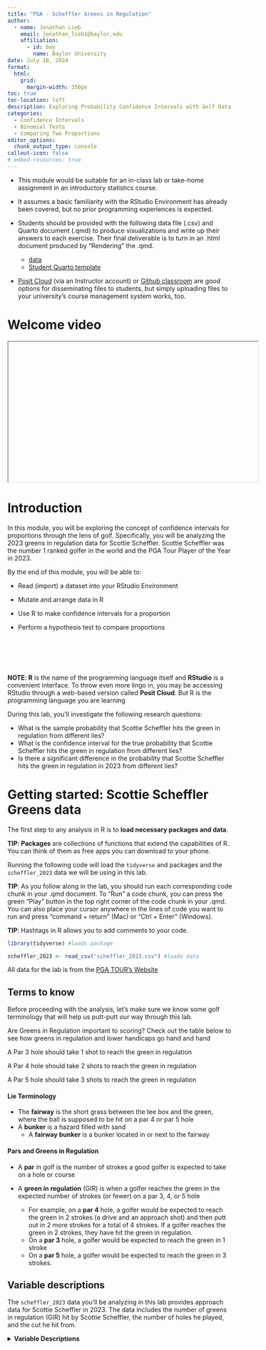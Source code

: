 ```yaml
---
title: "PGA - Scheffler Greens in Regulation"
author:
  - name: Jonathan Lieb
    email: jonathan_lieb1@baylor.edu
    affiliation:
      - id: bay
        name: Baylor University
date: July 18, 2024
format:
  html:
    grid:
      margin-width: 350px
toc: true
toc-location: left
description: Exploring Probability Confidence Intervals with Golf Data
categories:
  - Confidence Intervals
  - Binomial Tests
  - Comparing Two Proportions
editor_options:
  chunk_output_type: console
callout-icon: false
# embed-resources: true
---
```


::: {.callout-note collapse="true" title="Facilitation notes" appearance="minimal"}
+ This module would be suitable for an in-class lab or take-home assignment in an introductory statistics course. 

+ It assumes a basic familiarity with the RStudio Environment has already been covered, but no prior programming experiences is expected.

+ Students should be provided with the following data file (.csv) and Quarto document (.qmd) to produce visualizations and write up their answers to each exercise. Their final deliverable is to turn in an .html document produced by "Rendering" the .qmd. 
  
  + [data](scheffler_2023.csv)
  + [Student Quarto template](student_template.qmd)

+ [Posit Cloud](https://posit.cloud/) (via an Instructor account) or [Github classroom](https://classroom.github.com) are good options for disseminating files to students, but simply uploading files to your university's course management system works, too.
:::

# Welcome video

<iframe width="560" height="315" src title="placeholder">

</iframe>

# Introduction

In this module, you will be exploring the concept of confidence intervals for proportions through the lens of golf. Specifically, you will be analyzing the 2023 greens in regulation data for Scottie Scheffler. Scottie Scheffler was the number 1 ranked golfer in the world and the PGA Tour Player of the Year in 2023.

::: column-margin

<!-- Scottie Scheffler -->
<!-- ![](Scheffler_image.jpg) -->
<!-- Image source: [Official World Golf Rankings](https://www.owgr.com/playerprofile/scottie-scheffler-18417) -->

:::

::: {.callout-note title="Learning Objectives" appearance="minimal"}
By the end of this module, you will be able to:

-   Read (import) a dataset into your RStudio Environment

-   Mutate and arrange data in R

-   Use R to make confidence intervals for a proportion

-   Perform a hypothesis test to compare proportions
:::

::: column-margin
\
\
\
\

**NOTE**: **R** is the name of the programming language itself and **RStudio** is a convenient interface. To throw even more lingo in, you may be accessing RStudio through a web-based version called **Posit Cloud**. But R is the programming language you are learning
:::

::: {.callout-caution collapse="true" title="Research Questions"}

During this lab, you'll investigate the following research questions:

+ What is the sample probability that Scottie Scheffler hits the green in regulation from different lies?
+ What is the confidence interval for the true probability that Scottie Scheffler hits the green in regulation from different lies?
+ Is there a significant difference in the probability that Scottie Scheffler hits the green in regulation in 2023 from different lies?

:::

# Getting started: Scottie Scheffler Greens data

The first step to any analysis in R is to **load necessary packages and data**. 

::: column-margin
**TIP**: **Packages** are collections of functions that extend the capabilities of R. You can think of them as free apps you can download to your phone.
:::

Running the following code will load the `tidyverse` and  packages and the `scheffler_2023` data we will be using in this lab.



::: column-margin
**TIP**: As you follow along in the lab, you should run each corresponding code chunk in your .qmd document. To "Run" a code chunk, you can press the green "Play" button in the top right corner of the code chunk in your .qmd. You can also place your cursor anywhere in the lines of code you want to run and press "command + return" (Mac) or "Ctrl + Enter" (Windows).
:::

::: column-margin
**TIP**: Hashtags in R allows you to add comments to your code.
:::

```r
library(tidyverse) #loads package

scheffler_2023 <- read_csv("scheffler_2023.csv") #loads data
```

::: column-margin
All data for the lab is from the [PGA TOUR's Website](https://www.pgatour.com/stats.html)
:::

## Terms to know

Before proceeding with the analysis, let's make sure we know some golf terminology that will help us putt-putt our way through this lab.

::: column-margin
Are Greens in Regulation important to scoring? Check out the table below to see how greens in regulation and lower handicaps go hand and hand 
<!-- ![](gir_by_handicap.png) -->
<!-- Image source: [The Range by The Grint](https://thegrint.com/range/2013/03/golf-tips-gir/) -->
:::

::: column-margin
A Par 3 hole should take 1 shot to reach the green in regulation
<!-- ![](tanglewood_hole5.jpg) -->

A Par 4 hole should take 2 shots to reach the green in regulation
<!-- ![](tanglewood_hole1.jpg) -->

A Par 5 hole should take 3 shots to reach the green in regulation
<!-- ![](tanglewood_hole2.jpg) -->
<!-- Images source: [Tanglewood Golf Course](https://www.tanglewoodfulton.com/golf-course/hole-by-hole-layout) -->

:::

#### Lie Terminology
-   The **fairway** is the short grass between the tee box and the green, where the ball is supposed to be hit on a par 4 or par 5 hole
-   A **bunker** is a hazard filled with sand
    -   A **fairway bunker** is a bunker located in or next to the fairway

::: {.callout-important}

#### Pars and Greens in Regulation
-   A **par** in golf is the number of strokes a good golfer is expected to take on a hole or course
-   A **green in regulation** (GIR) is when a golfer reaches the green in the expected number of strokes (or fewer) on a par 3, 4, or 5 hole

     -  For example, on a **par 4** hole, a golfer would be expected to reach the green in 2 strokes (a drive and an approach shot) and then putt out in 2 more strokes for a total of 4 strokes. If a golfer reaches the green in 2 strokes, they have hit the green in regulation.
     - On a **par 3** hole, a golfer would be expected to reach the green in 1 stroke
     - On a **par 5** hole, a golfer would be expected to reach the green in 3 strokes.


:::

## Variable descriptions

The `scheffler_2023` data you'll be analyzing in this lab provides approach data for Scottie Scheffler in 2023. The data includes the number of greens in regulation (GIR) hit by Scottie Scheffler, the number of holes he played, and the cut he hit from.

<details>
<summary><b>Variable Descriptions</b></summary>

| Variable | Description |
|----|----------------------------|
| `player` | PGA Tour player |
| `year` | PGA Tour Season |
| `greens` | Greens in Regulation Hit |
| `holes` | Number of Holes |
| `cut` | The type of ground that the approach shot to the green was hit from |


## Viewing the data

We can use the `glimpse()` function to get a quick look at our `scheffler_2023` data. The `glimpse` code provides the number of observations (Rows) and the number of variables (Columns) in the dataset. The “Rows” and “Columns” are referred to as the **dimensions** of the dataset. It also shows us the names of the variables (`player`, `greens`, `holes` ..., `cut`) and the first few observations for each variable.

```r
glimpse(scheffler_2023)
```

Another useful function to get a quick look at the data is the `head()` function. This function shows the first few rows of the dataset. 

```r
head(scheffler_2023)
```


::: {.callout-note  title="Exercise 1: Data Structure"}

a. What are the **dimensions** of this dataset?

b. Are there any **variables** not useful for our analysis? If so, list the names of these variables.

c. What **type of variable** (ex: continuous numeric, catergorical, binary, ordinal...) is the `cut` **variable**?

d. Which two **variables** can be used to calculate the proportion of greens hit in regulation?

:::

::: column-margin
\
**TIP:** Type your answers to each exercise in the .qmd document. 
\
:::

## Mutating Data

1. Mutating data in R is the process of creating new variables based on existing variables in a dataset. This can be done using the `mutate()` function in the `dplyr` package.
2. The mutate function takes a data frame as its first argument and then a series of new variable assignments.
(Eg: `mutate(data, new_var1 = old_var * 2, new_var = old_var1 - old_var2)`)

## Arranging Data

1. The `arrange()` function in the `dplyr` package is used to sort the data frame by one or more variables.
2. The `arrange()` function takes a data frame as its first argument and then a series of variables to sort by. (Eg: `arrange(data, variable1, variable2)`)
3. By default, the `arrange()` function sorts in ascending order. To sort in descending order, you can use the `desc()` function inside the `arrange()` function. (Eg: `arrange(data, desc(variable1))`)

::: {.callout-note  title="Exercise 2: Data Manipulation"}

::: column-margin

**HINT**: Values can be assigned to variable names in *R* using the `<-` operator. For example, `x <- 2`, `y <- "Hello"`, or `z <- 2 * x`.

Using `=` also works in **R** for assigning values to variables, but it is common practice to use `<-` for this purpose.

:::

Use the `mutate()` function to create a new variable called `gir_rate` that represents the proportion of greens hit in regulation. Save this new dataset as `scheffler_2023_mutated`.
Then arrange the `scheffler_2023_mutated` data by the `gir_rate` variable in descending order.

a. From what `cut` did Scottie Scheffler have the best Green in Regulation rate?

b. From what `cut` did Scottie Scheffler have the worst Green in Regulation rate?

:::


# Confidence Intervals for Proportions

A confidence interval for a proportion is a range of values that is likely to contain the true value of the population proportion with a certain level of confidence. Confidence intervals for proportions can be used for a variety of purposes, including:

1. Quantifying the precision of our estimates. The wider the confidence interval, the less precise our estimate is, the narrower the confidence interval, the more precise our estimate is.

2. Making inferences about the population proportion. For example, if a 90% confidence interval was used, it could be said that if the same population was sampled on numerous occasions and interval estimates were made on each occasion, approximately 90% of the intervals would contain the population parameter.

3. Testing hypothesized values of the population proportion. If the hypothesized value is not within the confidence interval, then we have reason to believe that it is not the true population proportion.

4. Comparing two proportions. If the confidence intervals for two sample proportions do not overlap, then we have reason to believe that the two true population proportions are different.

## Making Confidence Intervals in R

The statistical notation for a confidence interval for a proportion is:

$$
\hat{p} \pm z \times \sqrt{\frac{\hat{p}(1-\hat{p})}{n}}
$$

Where: 

- $\hat{p}$ is the sample proportion.
- $z$ is the z-score that corresponds to the desired level of confidence
- $n$ is the sample size

::: column-margin
**TIP**: The z-score for a 95% confidence interval is approximately 1.96. You can use this value to calculate the confidence interval for the proportion of greens hit in regulation by Scottie Scheffler from the fairway.
:::

::: column-margin
Some common Confidence Intervals and their corresponding z-scores are:

| Confidence Interval | Z-Score |
|----|----------------------------|
| 90 % | 1.65 |
| 95 % | 1.96 |
| 98 % | 2.33 |
| 99 % | 2.58 |

:::

In R you can perform basic math using the `*` operator for multiplication and the `\` operator for division. 

For a quick example if the proportion of success for a problem is .6, the sample size is 100, and the test is being performed at the 95% confidence level, then the confidence interval for the proportion of success can be calculated as follows:

```r
lower_limit <- .6 - 1.96 * sqrt((.6 * (1-.6))/100)
upper_limit <- .6 + 1.96 * sqrt((.6 * (1-.6))/100)
```

This would give you the lower limit (`r lower_limit`) and the upper limit (`r upper_limit`) of the 95% confidence interval for the true proportion of success.


::: {.callout-note title="Exercise 3: Manual Confidence Intervals"}

Use the numbers from the `scheffler_2023_mutated` data frame where **`cut` = "Fairway"** to calculate a **95% confidence interval** for the proportion of greens hit in regulation by Scottie Scheffler from the fairway. 

a. What is value of $\hat{p}$ for the fairway cut?

b. What is the value of $n$ for the fairway cut?

c. What is the estimated value of the **upper limit** of the confidence interval for the fairway cut?

d. What is the estimated value of the **lower limit** of the confidence interval for the fairway cut?

:::

## Using `prop.test` to Calculate Confidence Intervals 

In R the `prop.test()` function can be used to calculate confidence intervals for proportions. The `prop.test()` function takes the number of successes and the total number of trials as arguments and returns a confidence interval for the proportion.

::: column-margin

**TIP**: You can type `?prop.test` in the R console to get more information about the `prop.test()` function, including which arguments it takes and what it returns.

**TIP**: Throughout this lesson, we will set the `correct` argument to `FALSE` in the `prop.test()` function. This is because the `correct` argument is used to apply a continuity correction to the confidence interval, which we will not be using in this lesson.

:::

Below is an example of how to use the `prop.test()` function to calculate a 95% confidence interval for data where the number of successes is 60 and the total number of trials is 100. If `$conf.int` is added to the end of the `prop.test()` function, the function will return only the confidence interval and confidence level.

```r
prop.test(60, 100, conf.level = .95, correct = FALSE)
prop.test(60, 100, conf.level = .95, correct = FALSE)$conf.int
```

::: column-margin

**TIP**: The `$` operator is used to access a specific element of a list in R. In this case, the `conf.int` element of the list returned by the `prop.test()` function contains the confidence interval.

:::

::: {.callout-note title="Exercise 4: Using R Functions for Confidence Intervals"}

Use the `prop.test()` function to calculate a **95% confidence interval** for the proportion of greens hit in regulation by Scottie Scheffler from the **bunker**.

a. What is the value of the **lower limit** of the confidence interval for the bunker cut?

b. What is the value of the **upper limit** of the confidence interval for the bunker cut?

c. Is the range of the confidence interval for the **bunker** cut wider or narrower than the range of the confidence interval for the **fairway** cut?

:::

## Testing Hypothesized Proportions


#### Setting Up Hypotheses

In hypothesis testing for proportions, a null hypothesis is set up to test a claim about a population proportion. The null hypothesis is that the population proportion is equal to a specific value. The alternative hypothesis can be that the population proportion is not equal to the specific value, greater than the specific value, or less than the specific value. 

The options are shown below: 

::: column-margin

**NOTE**: It is common practice to denote a null hypothesis with $H_0$ and an alternative hypothesis with $H_A$. Sometime the alternative hypothesis is denoted with $H_1$.

:::

$H_0: p = p_0$

and 

$H_A: p \neq p_0$ or  
$H_A: p > p_0$ or  
$H_A: p < p_0$ 

Where $p_0$ is the hypothesized value of the population proportion and $p$ is the true population proportion.

#### Significance Level

For hypothesis testing, a **significance level** is set to determine the probability of rejecting the null hypothesis when it is true. The significance level is denoted by $\alpha$ and is often set to 0.05. This means that there is a 5% chance of rejecting the null hypothesis when it is actually true. Other common **significance levels** are 0.01 and 0.10.

#### Calculating the Test Statistic

A **test statistic** is a value calculated from the sample data that is used to determine whether the null hypothesis should be rejected or not.

The **test statistic** for hypothesis testing for proportions is:

$$z = \frac{\hat{p} - p_0}{\sqrt{\frac{p_0(1 - p_0)}{n}}}$$

Where $\hat{p}$ is the sample proportion, $p_0$ is the hypothesized value of the population proportion, and $n$ is the sample size. 

#### Determining the Significance of the Test

There are two common ways to determine the significance of the test:

1. Compare the test statistic to the critical value

2. Compare the p-value to the significance level

The first method compares the **test statistic** to the **critical value**. The critical value is the value that separates the rejection region from the non-rejection region. If the test statistic is in the rejection region, the null hypothesis is rejected. This also corresponds to the confidence intervals given for true probability of success. If the hypothesized value of the population proportion is within the confidence interval, the null hypothesis is not rejected. If it is outside the confidence interval, the null hypothesis is rejected.

::: column-margin
**TIP**: Critical values can be found very easily in **R** using the `qnorm()` function. For example, `qnorm(.975)` will return the critical value for a 95% confidence interval (two sided test).

If the test is right-tailed (greater than), the critical value is found using `qnorm(.95)` for a 95% confidence interval. If the test is left-tailed (less than), the critical value is found using `qnorm(.05)` for a 95% confidence interval.

:::


The **p-value** is the most common way to determine the significance of the test. The **p-value** is the probability of observing a test statistic as extreme as the one calculated from the sample data, assuming the null hypothesis is true. If the **p-value** is less than the significance level, the null hypothesis is rejected. 


#### Hypothesis Testing in R

Hypothesis testing for proportions can also be done in **R** using the `prop.test()` function. Seen below is an example where it is being tested if the true proportion of successes is different than .7. The first test shows the results if the sample proportion had 60 out of 100 successes and the second test shows the results if the sample proportion had 70 out of 100 successes. Both tests are done using an $\alpha$ level of 0.05.

```r
prop.test(60, 100, p = .7, conf.level = .95, correct = FALSE)
prop.test(70, 100, p = .7, conf.level = .95, correct = FALSE)
```

The test statistic is returned in the output of `prop.test()` as `X-squared`. This is the square of the z-value. For the first test the test statistic is `r round(sqrt(prop.test(60, 100, p = .7, correct = F)$statistic), 3)`, and for the second test the test statistic is `r round(sqrt(prop.test(70, 100, p = .7, correct = F)$statistic), 3)`. For a 95% confidence level for a two-sided test, the critical value is 1.96. If the test statistic is greater than 1.96 or less than -1.96, the null hypothesis is rejected. Since the test statistic for the first test is less than -1.96, the null hypothesis is rejected. Since the test statistic for the second test is between -1.96 and 1.96, the null hypothesis is not rejected.

The p-value of the test is returned in the output of the `prop.test()` function. For the first test, the p-value is `r round(prop.test(60, 100, p = .7, correct = F)$p.value, 3)` and for the second test, the p-value is 1. Since the p-value of the first test is less than the significance level of 0.05, the null hypothesis is rejected. Since the p-value for the second test is greater than the significance level of 0.05, we fail to reject the null hypothesis.

#### Drawing Conclusions

If the null hypothesis is rejected we can conclude that the sample data provides enough evidence to support the alternative hypothesis. If the null hypothesis was that the population proportion is equal to .7 and the alternative hypothesis was that the population proportion is not equal to .7 and $\alpha = 0.5$, then we might say, 

*"There is significant evidence to suggest that the true population proportion is not equal to .7 at the 95% confidence level."*

If the null hypothesis is not rejected we do not automatically accept the null hypothesis. We simply do not have enough evidence to reject it. For example if the null hypothesis was that the population proportion is equal to .7 and the alternative hypothesis was that the population proportion is not equal to .7 and $\alpha = .05$, then we might say,

*There is not enough evidence to suggest that the true population proportion is different from .7 at the 95% confidence level."*

#### Example

Suppose you are watching a golf tournament on TV and Scottie Scheffler is about to hit an approach shot from the fairway. You hear the announcer say that Scottie Scheffler hits 3/4 of his greens in regulation from the fairway. You are skeptical of this claim and decide to test it against the data you have collected at the 95% confidence level.

You set up a hypothesis test with the following hypotheses:

- **Null Hypothesis $H_0$**: The proportion of greens hit in regulation by Scottie Scheffler from the fairway is 0.75.

- **Alternative Hypothesis $H_A$**: The proportion of greens hit in regulation by Scottie Scheffler from the fairway is not 0.75.


::: {.callout-note title="Exercise 5: Confidence Intervals for Hypothesis Testing"}

Use the `prop.test()` function to test the hypothesis that the true proportion of greens hit in regulation by Scottie Scheffler from the fairway is not 0.75. $\alpha = 0.05$. Set `correct = FALSE`.

a. What is the **p-value** of the test?

b. Based on the **p-value**, do you reject or fail to reject the null hypothesis?

c. What is your **conclusion**?

:::

# Comparing Two Proportions

Sometimes, comparing two sample proportions is necessary to determine if they are significantly different. This can be done with a two sample z-test for equality of proportions.

The null hypothesis for a two sample z-test for equality of proportions is that the two proportions are equal.

$H_0: p_1 = p_2$

The alternative hypothesis can be that the two proportions are not equal.

$H_A: p_1 \neq p_2$

That the first proportion is greater than the second proportion.

$H_A: p_1 > p_2$

or that the first proportion is less than the second proportion.

$H_A: p_1 < p_2$

The test-statistic for the two sample z-test for equality of proportions is calculated as:

$$Z = \frac{\hat{p}_1 - \hat{p}_2}{\sqrt{\hat{p}(1-\hat{p})\left(\frac{1}{n_1} + \frac{1}{n_2}\right)}}$$

where

$\hat{p}_1$ and $\hat{p}_2$ are the sample proportions for the two samples,

$\hat{p}$ is the pooled proportion,

$n_1$ and $n_2$ are the sample sizes for the two samples.

The pooled proportion is calculated as:

$$\hat{p} = \frac{x_1 + x_2}{n_1 + n_2}$$

Once again the `prop.test()` function in R can help us out. The `prop.test()` function can the number of successes and the total number of trials for each sample as arguments and return a p-value for the comparison. Use the argument `correct = FALSE` in the function to get the correct results. Remember that the `prop.test()` function will list the test statistic as an X-squared value, which is the square of the z-score. The p-value stays the same as listed in the output.

::: column-margin

**TIP**:Use the `?prop.test` command in the R console to get more information about the `prop.test()` function, including which arguments it takes and what it returns.

**NOTE**: `prop.test` can take the form `prop.test(c(x1, x2), c(n1, n2))` where `x1` and `x2` are the number of successes in each sample and `n1` and `n2` are the total number of trials in each sample.

:::

Below is an example of how the `prop.test()` function could be used to compare two proportions (10/100 and 20/100) at the 95% confidence level with a two-sided alternative hypothesis: 

::: column-margin

**NOTE**: If we were using the test statistic to compare the critical value, we would have to take the square root of the X-squared value to get the z-score (the z-Score is our test statistic).

```r
sqrt(3.9216)
```

The z-score would then be compared to the critical value for the desired confidence level. Since we know that the critical values for a two-sided test at the 95% confidence level are -1.96 and 1.96, we can see that the z-score of $\pm 1.98$ falls in the rejection region.

:::

```r
prop.test(c(10, 20), c(100, 100), 
          conf.level = 0.95,
          alternative = 'two.sided', 
          correct = FALSE)
```

The `prop.test()` function returns a p-value for the comparison, which in this case is .048. Since this value is less than our $\alpha$ of .05, we would reject the null hypothesis that the two proportions are equal and conclude that there is enough evidence to suggest that the two true proportions are different.


::: {.callout-note title="Exercise 6: Comparing Two Proportions"}

Of the cuts in golf, the **fairway** is generally considered to be the most desirable place to hit the ball. Shorter grass is widely believed to make it easier to hit the green in regulation. 

The **bunker**, on the other hand, is often considered to be one of the most difficult places to hit the ball from. The sand can make it difficult to control the ball and hit it accurately. Additionally, no practice swings are allowed to hit the sand in the **bunker** making it more difficult to get a feel for the shot.

::: column-margin

Learn about rules about hitting out of the bunkers in golf in the video below:

{{< video https://www.youtube.com/embed/T9_gXqAE6ZY >}}

:::

In the `scheffler_2023` dataset there is also a cut called **"Other"**. This includes shots from the rough, waste areas, mulch and more. These are also often expected to be tougher than the fairway but slightly easier to hit out of than bunkers, but not always. Our summarization of the probabilities from different cuts earlier confirmed a slightly higher probability of hitting the green in regulation from the **"Other"** cut compared to the bunker cut.

Use the `prop.test()` function to compare the proportion of greens hit in regulation by Scottie Scheffler from the **fairway** and the **bunker**. Make the alternative hypothesis that the proportion of greens hit in regulation from the fairway is **greater** than the proportion of greens hit in regulation from the bunker. Use the **95% confidence level**. Set **correct = FALSE**.

:::column-margin

**TIP**: The alternative hypothesis can be set to `'greater'`, `'less'`, or `'two.sided'` using the `alternative` argument in the `prop.test()` function.

**TIP**: Remember that the test statistic is **z** which is the square root of the X-squared value output by the `prop.test()` function.

:::

a. What is the value of the **test statistic**?

b. What is the **critical value** for the test?

c. Is the **test statistic** in the **rejection region**?

d. What is the **p-value** of the test?

e. Is **0** included in the confidence interval for the difference in proportions?

f. Based on your answers above, what is your **conclusion** about the  two proportions?

Use the `prop.test()` function to compare the proportion of greens hit in regulation by Scottie Scheffler from the **Other** cut and the **Bunker**. Make the alternative hypothesis that the proportion of greens hit in regulation from the **Other** cut is **greater** than the proportion of greens hit in regulation from the **Bunker**. Use the **95% confidence level**. Set **correct = FALSE**.

g. What is the value of the **test statistic**?

h. What is the **p-value** of the test?

i. Is **0** included in the confidence interval for the difference in proportions?

j. Based on your answers above, what is your **conclusion** about the two proportions?

k. If you were giving advice to Scottie Scheffler on a par 4 hole with rough on the left and a bunker on the right and he asked which would be better to hit out of, what would you tell him?

:::

# More Practice

::: {.callout-note title="Challenge Problems"}

Scottie Scheffler is not the only great golfer on the PGA Tour. In the [pga_girs](pga_girs.csv) dataset there is data on the greens hit in regulation by PGA professionals from 2019-2023. The data is structured identically to the `scheffler_2023` dataset.

::: column-margin

Rory McIlroy is one of the most popular and best golfers on the PGA Tour. He has won multiple major championships. He is known for his long drives and his picturesque swing.

<!-- Rory McIlroy -->
<!-- ![](McIlroy_image.jpg) -->
<!-- Image Source: [Official World Golf Rankings](https://www.owgr.com/playerprofile/rory-mcilroy-10091) -->

:::

::: {.callout-note title="Challenge 1: Two Player Comparison"}

:::column-margin
**HINT**: Read in the data and create a McIlroy 2023 dataset with the code below:

```r
pga_girs <- read.csv("pga_girs.csv")
mcilroy_2023 <- filter(pga_girs, player == "Rory McIlroy", year == 2023)
```

:::


1. Compare Scottie Scheffler's approach shots in 2023 to Rory McIlroy's approach shots in 2023. 

a. Use the `prop.test()` function to compare the proportion of greens hit in regulation by Scottie Scheffler from the **fairway** to the proportion of greens hit in regulation by Rory McIlroy from the **fairway**. Make the alternative hypothesis that the proportion of greens hit in regulation from the fairway by Scottie Scheffler is greater than the proportion of greens hit in regulation from the fairway by Rory McIlroy. Use the **95% confidence level**. Set **correct = FALSE**.
    
b. How big is the **difference** in the sample proportion of greens hit in regulation from the fairway between Scottie Scheffler and Rory McIlroy (round to the nearest hundreth)?
    
c. Is there enough evidence to conclude that Scottie Scheffler is better at hitting greens in regulation from the fairway than Rory McIlroy? Explain your answer.

d. Compare the proportion of greens hit in regulation by Scottie Scheffler from the **bunker** to the proportion of greens hit in regulation by Rory McIlroy from the **bunker**. Make the alternative hypothesis that the proportion of greens hit in regulation from the bunker by Scottie Scheffler is greater than the proportion of greens hit in regulation from the bunker by Rory McIlroy. Use the **95% confidence level**. Set **correct = FALSE**.
    
e. How big is the **difference** in the sample proportion of greens hit in regulation from the bunker between Scottie Scheffler and Rory McIlroy (round to the nearest hundreth)?
    
f. What is your **conclusion** about Scheffler's and McIlroy's approaches from the bunker?
    
g. Explain why it might be more difficult to find a significant difference in the proportion of greens hit in regulation from the bunker compared to the fairway, even if the difference in the sample proportions from the bunker is larger than the difference from the fairway.
    

:::

::: {.callout-note title="Challenge 2: Past Comparisons"}

2. Scottie Scheffler skyrocketed up the world golf rankings from 2019-2023. His world golf ranking went from 66 to 31 to 12 to 2 and finally to number 1 (at the end of each season respectively). Take a look at whether Scottie Scheffler's Greens in Regulation from different cuts improved during his climb to the top. Filter the `pga_girs` dataset to only include data from Scottie Scheffler. 

::: column-margin
<br><br><br><br><br><br><br><br><br><br><br><br><br><br><br><br><br><br><br><br>

Below is a graph of Scottie Scheffler's rapid climb up the world golf rankings from the end of 2019 to the end of 2023.

<!-- ![](scheffler_wgr.jpg) -->

<!-- Image Source: [Official World Golf Rankings](https://www.owgr.com/ranking-graph?minYear=2020&maxYear=2024&player=18417) -->

:::
    
a. Use filter, mutate, and arrange to calculate Scheffler's GIR from the fairway each season. Which season is it the highest?
    
b. Which season is it the lowest?
    
c. Use the `prop.test()` function to compare the proportion of greens hit in regulation by Scottie Scheffler from the **fairway** in 2020 to the proportion of greens hit in regulation by Scottie Scheffler from the **fairway** in 2021 Make the alternative hypothesis that the proportion of greens hit in regulation from the fairway by Scottie Scheffler in 2020 is less than the proportion of greens hit in regulation from the fairway by Scottie Scheffler in 2021. Use the **95% confidence level**. Set **correct = FALSE**.

d. Use the `prop.test()` function to compare the proportion of greens hit in regulation by Scottie Scheffler from the **Other** cut in 2021 to the proportion of greens hit in regulation by Scottie Scheffler from the **Other** cut in 2022. Make the alternative hypothesis that the proportion of greens hit in regulation from the fairway by Scottie Scheffler in 2021 is less than the proportion of greens hit in regulation from the fairway by Scottie Scheffler in 2022. Use the **95% confidence level**. Set **correct = FALSE**.
    
:::
    
:::column-margin
<br><br><br><br><br><br><br><br><br><br><br><br><br><br><br><br><br><br><br><br><br><br><br><br><br>

**HINT**: Use the code below to filter the data:

```r
top_bunker_players <- pga_girs |> 
  filter(cut == "Bunker", holes < 25, year == 2023) |> 
  mutate(gir = greens / holes) |>
  arrange(desc(gir)) |> 
  slice(1, n())
```

:::

::: {.callout-note title="Challenge 3: Changing Conditions"}

3. Find the best and worst bunker players in 2023 who took less than 25 approach shots from the bunker.

a. Test the hypothesis that the proportion of greens hit in regulation from the bunker by the best bunker player is greater than the proportion of greens hit in regulation from the bunker by the worst bunker player. Use the **90% confidence level**. Set **correct = FALSE**.
    
b. Test the hypothesis that the proportion of greens hit in regulation from the fairway by the best bunker player is greater than the proportion of greens hit in regulation from the fairway by the worst bunker player. Use the **99% confidence level**. Set **correct = FALSE**.
    
c. Do you get differing results when you change the confidence level? If yes, explain why.
:::


:::
